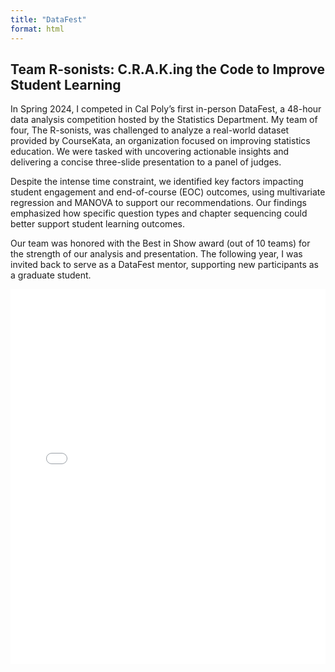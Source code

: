```yaml
---
title: "DataFest"
format: html
---
```


## Team R-sonists: C.R.A.K.ing the Code to Improve Student Learning

In Spring 2024, I competed in Cal Poly’s first in-person DataFest, a 48-hour data analysis competition hosted by the Statistics Department. My team of four, The R-sonists, was challenged to analyze a real-world dataset provided by CourseKata, an organization focused on improving statistics education. We were tasked with uncovering actionable insights and delivering a concise three-slide presentation to a panel of judges.

Despite the intense time constraint, we identified key factors impacting student engagement and end-of-course (EOC) outcomes, using multivariate regression and MANOVA to support our recommendations. Our findings emphasized how specific question types and chapter sequencing could better support student learning outcomes.

Our team was honored with the Best in Show award (out of 10 teams) for the strength of our analysis and presentation. The following year, I was invited back to serve as a DataFest mentor, supporting new participants as a graduate student.

<iframe src="datafest/DataFest_Presentation.pdf" width="100%" height="600px" style="border: none;">

<p>Your browser does not support PDFs. <a href="resume.pdf">Download the PDF</a>.</p>

</iframe>